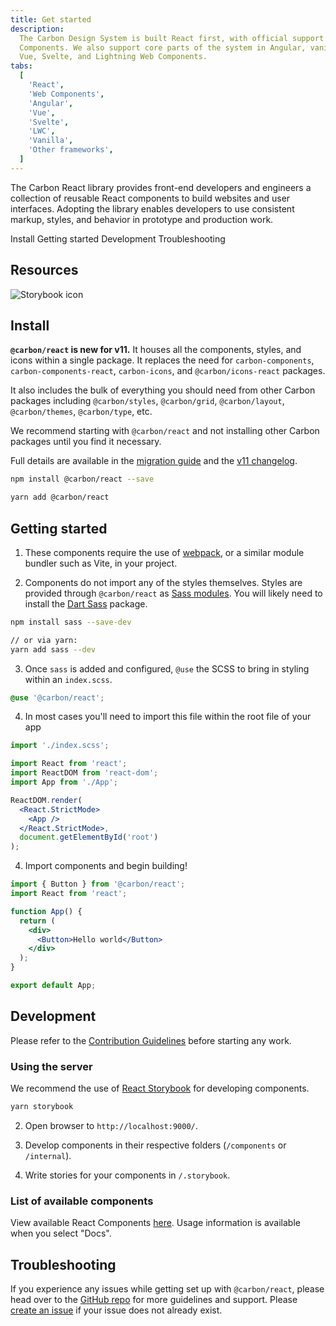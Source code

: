 ```yaml
---
title: Get started
description:
  The Carbon Design System is built React first, with official support for Web
  Components. We also support core parts of the system in Angular, vanilla JS,
  Vue, Svelte, and Lightning Web Components.
tabs:
  [
    'React',
    'Web Components',
    'Angular',
    'Vue',
    'Svelte',
    'LWC',
    'Vanilla',
    'Other frameworks',
  ]
---
```


<PageDescription>

The Carbon React library provides front-end developers and engineers a
collection of reusable React components to build websites and user interfaces.
Adopting the library enables developers to use consistent markup, styles, and
behavior in prototype and production work.

</PageDescription>

<AnchorLinks>

<AnchorLink>Install</AnchorLink>
<AnchorLink>Getting started</AnchorLink>
<AnchorLink>Development</AnchorLink>
<AnchorLink>Troubleshooting</AnchorLink>

</AnchorLinks>

## Resources

<Row className="resource-card-group">
<Column colLg={4} colMd={4} noGutterSm>
  <ResourceCard
    subTitle="Carbon React"
    href="https://react.carbondesignsystem.com"
    >

![Storybook icon](images/storybook.svg)

  </ResourceCard>
</Column>
    <Column colMd={4} colLg={4} noGutterSm>
    <ResourceCard
      subTitle="Try React components with Stackblitz"
      href="https://stackblitz.com/github/carbon-design-system/carbon/tree/main/examples/vite">
      <MdxIcon name="stackblitz" />
    </ResourceCard>
  </Column>
</Row>

## Install

<InlineNotification>

**`@carbon/react` is new for v11.** It houses all the components, styles, and
icons within a single package. It replaces the need for `carbon-components`,
`carbon-components-react`, `carbon-icons`, and `@carbon/icons-react` packages.

It also includes the bulk of everything you should need from other Carbon
packages including `@carbon/styles`, `@carbon/grid`, `@carbon/layout`,
`@carbon/themes`, `@carbon/type`, etc.

We recommend starting with `@carbon/react` and not installing other Carbon
packages until you find it necessary.

Full details are available in the [migration guide](/migrating/guide/develop)
and the
[v11 changelog](https://github.com/carbon-design-system/carbon/blob/main/docs/migration/v11.md).

</InlineNotification>

<Title> Using npm: </Title>

```bash
npm install @carbon/react --save
```

<Title>
  If you prefer <a href="https://yarnpkg.com">Yarn</a>:
</Title>

```bash
yarn add @carbon/react
```

## Getting started

1.  These components require the use of
    [webpack](https://webpack.js.org/guides/getting-started/), or a similar
    module bundler such as Vite, in your project.

2.  Components do not import any of the styles themselves. Styles are provided
    through `@carbon/react` as
    [Sass modules](https://sass-lang.com/blog/the-module-system-is-launched).
    You will likely need to install the
    [Dart Sass](https://npmjs.com/package/sass) package.

```bash
npm install sass --save-dev

// or via yarn:
yarn add sass --dev
```

3.  Once `sass` is added and configured, `@use` the SCSS to bring in styling
    within an `index.scss`.

```scss path=./index.scss
@use '@carbon/react';
```

4. In most cases you'll need to import this file within the root file of your
   app

```jsx path=./main.jsx
import './index.scss';

import React from 'react';
import ReactDOM from 'react-dom';
import App from './App';

ReactDOM.render(
  <React.StrictMode>
    <App />
  </React.StrictMode>,
  document.getElementById('root')
);
```

4. Import components and begin building!

```jsx path=./App.jsx
import { Button } from '@carbon/react';
import React from 'react';

function App() {
  return (
    <div>
      <Button>Hello world</Button>
    </div>
  );
}

export default App;
```

## Development

Please refer to the
[Contribution Guidelines](https://github.com/carbon-design-system/carbon/blob/v10/.github/CONTRIBUTING.md)
before starting any work.

### Using the server

We recommend the use of
[React Storybook](https://github.com/storybooks/react-storybook) for developing
components.

<Title> Start the server: </Title>

```bash
yarn storybook
```

2.  Open browser to `http://localhost:9000/`.

3.  Develop components in their respective folders (`/components` or
    `/internal`).

4.  Write stories for your components in `/.storybook`.

### List of available components

View available React Components [here](http://react.carbondesignsystem.com).
Usage information is available when you select "Docs".

## Troubleshooting

If you experience any issues while getting set up with `@carbon/react`, please
head over to the
[GitHub repo](https://github.com/carbon-design-system/carbon/tree/v10/packages/react)
for more guidelines and support. Please
[create an issue](https://github.com/carbon-design-system/carbon/issues) if your
issue does not already exist.
